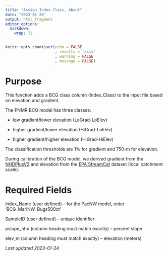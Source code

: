 ```yaml
---
title: "Assign Index Class, About"
date: "2023-01-24"
output: html_fragment
editor_options: 
  markdown: 
    wrap: 72
---
```


```r
knitr::opts_chunk$set(echo = FALSE
                      , results = 'asis'
                      , warning = FALSE
                      , message = FALSE)
```

# Purpose
This function adds a BCG class column (Index_Class) to the input file based on 
elevation and gradient.

The PNMR BCG model has three classes:

* low gradient/lower elevation (LoGrad-LoElev)

* higher gradient/lower elevation (HiGrad-LoElev)

* higher gradient/higher elevation (HiGrad-HiElev)

The classification thresholds are 1% for gradient and 750-m for elevation.

During calibration of the BCG model, we derived gradient from the
<a href="https://www.epa.gov/waterdata/get-nhdplus-national-hydrography-dataset-plus-data" target = "_blank">NHDPlusV2</a>
and elevation from the 
<a href="https://www.epa.gov/national-aquatic-resource-surveys/streamcat-dataset" target = "_blank">EPA StreamCat</a> 
dataset (local catchment scale).

# Required Fields

Index_Name (user defined) – for the PacNW model, enter ‘BCG_MariNW_Bugs500ct’

SampleID (user defined) – unique identifier

pslope_nhd (column heading must match exactly) – percent slope 

elev_m  (column heading must match exactly) – elevation (meters)

*Last updated 2023-01-24*
